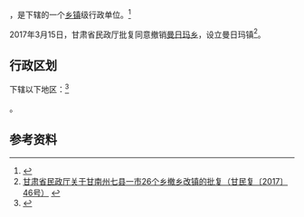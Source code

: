 {{中国乡级行政区|62/30/25/206/000}}

'''{{PAGENAMEBASE}}'''，是{{PRC admin/fullname|62/30/25/206/000|3}}下辖的一个[[乡镇|乡镇]]级行政单位。<ref>{{PRC admin/ref sgc|{{PRC admin/parent|62/30/25/206/000}}}}</ref>

2017年3月15日，甘肃省民政厅批复同意撤销[[曼日玛乡|曼日玛乡]]，设立曼日玛镇<ref>[http://www.gsmz.gov.cn/articles/2017/04/16/article_24_111146_1.html 甘肃省民政厅关于甘南州七县一市26个乡撤乡改镇的批复（甘民复〔2017〕46号）] {{Wayback|url=http://www.gsmz.gov.cn/articles/2017/04/16/article_24_111146_1.html |date=20170629100108 }}</ref>。

== 行政区划 ==

{{PAGENAMEBASE}}下辖以下地区：<ref>{{PRC admin/ref sgc|62/30/25/206/000}}</ref>

{{PRC admin/children|62/30/25/206/000}}。

== 参考资料 ==

{{reflist}}

{{行政区划小作品}}
{{PRC admin/navcat|62/30/25/206/000}}